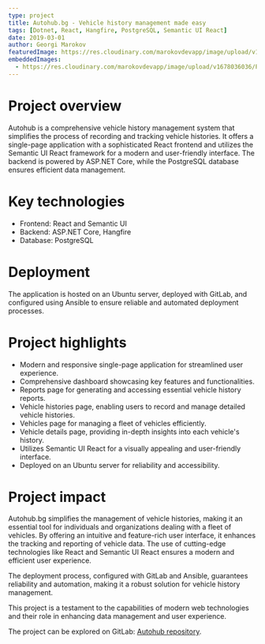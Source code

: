 ```yaml
---
type: project
title: Autohub.bg - Vehicle history management made easy
tags: [Dotnet, React, Hangfire, PostgreSQL, Semantic UI React]
date: 2019-03-01
author: Georgi Marokov
featuredImage: https://res.cloudinary.com/marokovdevapp/image/upload/v1698706325/Projects/autohub/autohub_hnkzq2.png
embeddedImages:
  - https://res.cloudinary.com/marokovdevapp/image/upload/v1678036036/Projects/autohub/screencapture-barstol-bg-2019-04-07-10_33_59_vtyguj.png
---
```


# Project overview

Autohub is a comprehensive vehicle history management system that simplifies the process of recording and tracking
vehicle histories. It offers a single-page application with a sophisticated React frontend and utilizes the Semantic UI
React framework for a modern and user-friendly interface. The backend is powered by ASP.NET Core, while the PostgreSQL
database ensures efficient data management.

# Key technologies

- Frontend: React and Semantic UI
- Backend: ASP.NET Core, Hangfire
- Database: PostgreSQL

# Deployment

The application is hosted on an Ubuntu server, deployed with GitLab, and configured using Ansible to ensure reliable and
automated deployment processes.

# Project highlights

- Modern and responsive single-page application for streamlined user experience.
- Comprehensive dashboard showcasing key features and functionalities.
- Reports page for generating and accessing essential vehicle history reports.
- Vehicle histories page, enabling users to record and manage detailed vehicle histories.
- Vehicles page for managing a fleet of vehicles efficiently.
- Vehicle details page, providing in-depth insights into each vehicle's history.
- Utilizes Semantic UI React for a visually appealing and user-friendly interface.
- Deployed on an Ubuntu server for reliability and accessibility.

# Project impact

Autohub.bg simplifies the management of vehicle histories, making it an essential tool for individuals and organizations
dealing with a fleet of vehicles. By offering an intuitive and feature-rich user interface, it enhances the tracking and
reporting of vehicle data. The use of cutting-edge technologies like React and Semantic UI React ensures a modern and
efficient user experience.

The deployment process, configured with GitLab and Ansible, guarantees reliability and automation, making it a robust
solution for vehicle history management.

This project is a testament to the capabilities of modern web technologies and their role in enhancing data management
and user experience.

The project can be explored on GitLab: [Autohub repository](https://gitlab.com/autohub/autohub-web).

<GatsbyImage alt="Autohub in app screenshot" image={props.embedded.image1} />
